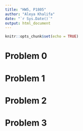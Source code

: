 ```yaml
---
title: "HW5, P1805"
author: "Aleya Khalifa"
date: "`r Sys.Date()`"
output: html_document
---
```


```r
knitr::opts_chunk$set(echo = TRUE)
```

# Problem 0

# Problem 1

# Problem 2

# Problem 3
